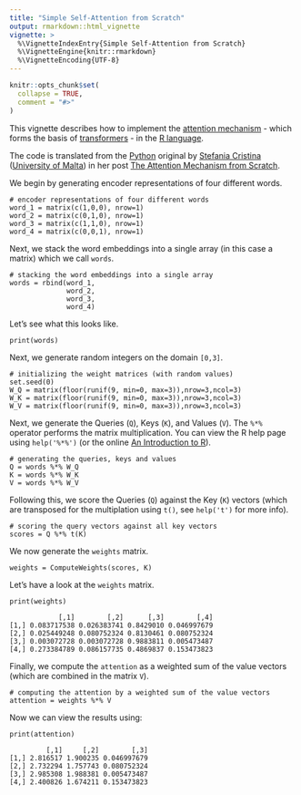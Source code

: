 ```yaml
---
title: "Simple Self-Attention from Scratch"
output: rmarkdown::html_vignette
vignette: >
  %\VignetteIndexEntry{Simple Self-Attention from Scratch}
  %\VignetteEngine{knitr::rmarkdown}
  %\VignetteEncoding{UTF-8}
---
```


```r
knitr::opts_chunk$set(
  collapse = TRUE,
  comment = "#>"
)
```

This vignette describes how to implement the [attention mechanism](https://en.m.wikipedia.org/wiki/Attention_(machine_learning)) - which forms the basis of [transformers](https://en.m.wikipedia.org/wiki/Transformer_(machine_learning_model)) - in the [R language](https://en.m.wikipedia.org/wiki/R_(programming_language)).

The code is translated from the [Python](https://www.python.org/) original by [Stefania Cristina](https://scholar.google.com/citations?user=ncHZ0mwAAAAJ&hl=en) ([University of Malta](https://www.um.edu.mt/profile/stefaniacristina)) in her post [The Attention Mechanism from Scratch](https://machinelearningmastery.com/the-attention-mechanism-from-scratch/).

We begin by generating encoder representations of four different words.
```
# encoder representations of four different words
word_1 = matrix(c(1,0,0), nrow=1)
word_2 = matrix(c(0,1,0), nrow=1)
word_3 = matrix(c(1,1,0), nrow=1)
word_4 = matrix(c(0,0,1), nrow=1)
```

Next, we stack the word embeddings into a single array (in this case a matrix) which we call `words`.
```
# stacking the word embeddings into a single array
words = rbind(word_1,
              word_2,
              word_3,
              word_4)
```

Let's see what this looks like.
```
print(words)
```

Next, we generate random integers on the domain `[0,3]`.
```
# initializing the weight matrices (with random values)
set.seed(0)
W_Q = matrix(floor(runif(9, min=0, max=3)),nrow=3,ncol=3)
W_K = matrix(floor(runif(9, min=0, max=3)),nrow=3,ncol=3)
W_V = matrix(floor(runif(9, min=0, max=3)),nrow=3,ncol=3)
```

Next, we generate the Queries (`Q`), Keys (`K`), and Values (`V`). The `%*%` operator performs the matrix multiplication. You can view the R help page using `help('%*%')` (or the online [An Introduction to R](https://cran.r-project.org/doc/manuals/r-release/R-intro.html#Multiplication)).
```
# generating the queries, keys and values
Q = words %*% W_Q
K = words %*% W_K
V = words %*% W_V
```

Following this, we score the Queries (`Q`) against the Key (`K`) vectors (which are transposed for the multiplation using `t()`, see `help('t')` for more info).
```
# scoring the query vectors against all key vectors
scores = Q %*% t(K)
```

We now generate the `weights` matrix.
```
weights = ComputeWeights(scores, K)
```

Let's have a look at the `weights` matrix.
```
print(weights)
```

```
            [,1]        [,2]      [,3]        [,4]
[1,] 0.083717538 0.026383741 0.8429010 0.046997679
[2,] 0.025449248 0.080752324 0.8130461 0.080752324
[3,] 0.003072728 0.003072728 0.9883811 0.005473487
[4,] 0.273384789 0.086157735 0.4869837 0.153473823
```

Finally, we compute the `attention` as a weighted sum of the value vectors (which are combined in the matrix `V`).
```
# computing the attention by a weighted sum of the value vectors
attention = weights %*% V
```

Now we can view the results using:
```
print(attention)
```

```
         [,1]     [,2]        [,3]
[1,] 2.816517 1.900235 0.046997679
[2,] 2.732294 1.757743 0.080752324
[3,] 2.985308 1.988381 0.005473487
[4,] 2.400826 1.674211 0.153473823
```
